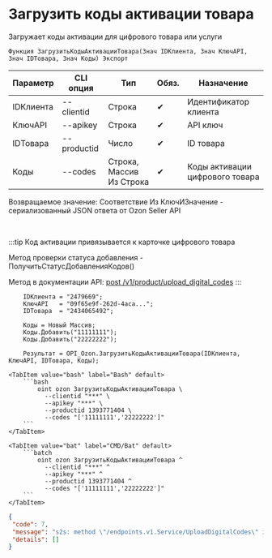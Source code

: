 ﻿---
sidebar_position: 15
description: Загрузить коды активации товара и другие функции для работы с Ozon в Открытом пакете интеграций - бесплатной open-source библиотеке интеграций для 1С:Предприятие 8, OneScript и CLI
keywords: [1C, 1С, 1С:Предприятие, 1С:Предприятие 8.3, API, Интеграция, Сервисы, Обмен, OneScript, CLI, Ozon]
---


# Загрузить коды активации товара
 Загружает коды активации для цифрового товара или услуги



`Функция ЗагрузитьКодыАктивацииТовара(Знач IDКлиента, Знач КлючAPI, Знач IDТовара, Знач Коды) Экспорт`

  | Параметр | CLI опция | Тип | Обяз. | Назначение |
  |-|-|-|-|-|
  | IDКлиента | --clientid | Строка | &#x2714; | Идентификатор клиента |
  | КлючAPI | --apikey | Строка | &#x2714; | API ключ |
  | IDТовара | --productid | Число | &#x2714; | ID товара |
  | Коды | --codes | Строка, Массив Из Строка | &#x2714; | Коды активации цифрового товара |

  
  Возвращаемое значение:   Соответствие Из КлючИЗначение - сериализованный JSON ответа от Ozon Seller API

<br/>

:::tip
Код активации привязывается к карточке цифрового товара

Метод проверки статуса добавления - ПолучитьСтатусДобавленияКодов()

Метод в документации API: [post /v1/product/upload_digital_codes](https://docs.ozon.ru/api/seller/#operation/ProductAPI_UploadDigitalCode)
:::
<br/>



```bsl title="Пример использования для 1С:Предприятие/OneScript"
    IDКлиента = "2479669";
    КлючAPI   = "09f65e9f-262d-4aca...";
    IDТовара  = "2434065492";

    Коды = Новый Массив;
    Коды.Добавить("11111111");
    Коды.Добавить("22222222");

    Результат = OPI_Ozon.ЗагрузитьКодыАктивацииТовара(IDКлиента, КлючAPI, IDТовара, Коды);
```
    

 <Tabs>
  
    <TabItem value="bash" label="Bash" default>
        ```bash
            oint ozon ЗагрузитьКодыАктивацииТовара \
              --clientid "***" \
              --apikey "***" \
              --productid 1393771404 \
              --codes "['11111111','22222222']"
        ```
    </TabItem>
  
    <TabItem value="bat" label="CMD/Bat" default>
        ```batch
            oint ozon ЗагрузитьКодыАктивацииТовара ^
              --clientid "***" ^
              --apikey "***" ^
              --productid 1393771404 ^
              --codes "['11111111','22222222']"
        ```
    </TabItem>
</Tabs>


```json title="Результат"
{
 "code": 7,
 "message": "s2s: method \"/endpoints.v1.Service/UploadDigitalCodes\" is not allowed for the provided access tokens: permission denied",
 "details": []
}
```
